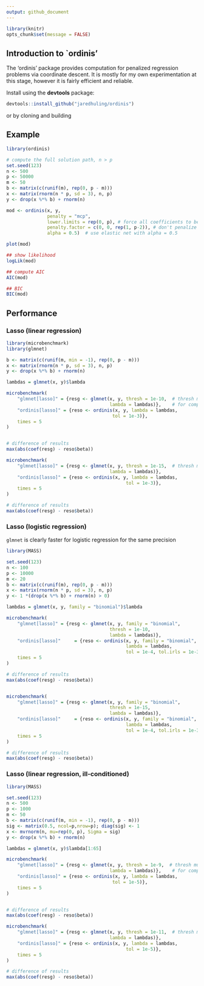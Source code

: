 ```yaml
---
output: github_document
---
```



```r
library(knitr)
opts_chunk$set(message = FALSE)
```


## Introduction to `ordinis'

The 'ordinis' package provides computation for penalized regression problems via coordinate descent. It is mostly for my own experimentation at this stage, however it is fairly efficient and reliable. 

Install using the **devtools** package:

```r
devtools::install_github("jaredhuling/ordinis")
```

or by cloning and building 

## Example

```r
library(ordinis)

# compute the full solution path, n > p
set.seed(123)
n <- 500
p <- 50000
m <- 50
b <- matrix(c(runif(m), rep(0, p - m)))
x <- matrix(rnorm(n * p, sd = 3), n, p)
y <- drop(x %*% b) + rnorm(n)

mod <- ordinis(x, y, 
               penalty = "mcp",
               lower.limits = rep(0, p), # force all coefficients to be positive
               penalty.factor = c(0, 0, rep(1, p-2)), # don't penalize first two coefficients
               alpha = 0.5)  # use elastic net with alpha = 0.5

plot(mod)

## show likelihood
logLik(mod)

## compute AIC
AIC(mod)

## BIC
BIC(mod)
```

## Performance

### Lasso (linear regression)

```r
library(microbenchmark)
library(glmnet)

b <- matrix(c(runif(m, min = -1), rep(0, p - m)))
x <- matrix(rnorm(n * p, sd = 3), n, p)
y <- drop(x %*% b) + rnorm(n)

lambdas = glmnet(x, y)$lambda

microbenchmark(
    "glmnet[lasso]" = {resg <- glmnet(x, y, thresh = 1e-10,  # thresh must be very small 
                                      lambda = lambdas)},    # for comparable precision
    "ordinis[lasso]" = {reso <- ordinis(x, y, lambda = lambdas, 
                                       tol = 1e-3)},
    times = 5
)


# difference of results
max(abs(coef(resg) - reso$beta))

microbenchmark(
    "glmnet[lasso]" = {resg <- glmnet(x, y, thresh = 1e-15,  # thresh must be very low for comparable precision
                                      lambda = lambdas)},
    "ordinis[lasso]" = {reso <- ordinis(x, y, lambda = lambdas, 
                                            tol = 1e-3)},
    times = 5
)

# difference of results
max(abs(coef(resg) - reso$beta))


```

### Lasso (logistic regression)

`glmnet` is clearly faster for logistic regression for the same precision

```r
library(MASS)

set.seed(123)
n <- 100
p <- 10000
m <- 20
b <- matrix(c(runif(m), rep(0, p - m)))
x <- matrix(rnorm(n * p, sd = 3), n, p)
y <- 1 *(drop(x %*% b) + rnorm(n) > 0)

lambdas = glmnet(x, y, family = "binomial")$lambda

microbenchmark(
    "glmnet[lasso]" = {resg <- glmnet(x, y, family = "binomial",
                                      thresh = 1e-10,  
                                      lambda = lambdas)},    
    "ordinis[lasso]"     = {reso <- ordinis(x, y, family = "binomial", 
                                            lambda = lambdas, 
                                            tol = 1e-4, tol.irls = 1e-3)},
    times = 5
)

# difference of results
max(abs(coef(resg) - reso$beta))


microbenchmark(
    "glmnet[lasso]" = {resg <- glmnet(x, y, family = "binomial",
                                      thresh = 1e-15,  
                                      lambda = lambdas)},    
    "ordinis[lasso]"     = {reso <- ordinis(x, y, family = "binomial", 
                                            lambda = lambdas, 
                                            tol = 1e-4, tol.irls = 1e-3)},
    times = 5
)

# difference of results
max(abs(coef(resg) - reso$beta))

```

### Lasso (linear regression, ill-conditioned)

```r
library(MASS)

set.seed(123)
n <- 500
p <- 1000
m <- 50
b <- matrix(c(runif(m, min = -1), rep(0, p - m)))
sig <- matrix(0.5, ncol=p,nrow=p); diag(sig) <- 1
x <- mvrnorm(n, mu=rep(0, p), Sigma = sig)
y <- drop(x %*% b) + rnorm(n)

lambdas = glmnet(x, y)$lambda[1:65]

microbenchmark(
    "glmnet[lasso]" = {resg <- glmnet(x, y, thresh = 1e-9,  # thresh must be very small 
                                      lambda = lambdas)},    # for comparable precision
    "ordinis[lasso]" = {reso <- ordinis(x, y, lambda = lambdas, 
                                       tol = 1e-5)},
    times = 5
)


# difference of results
max(abs(coef(resg) - reso$beta))

microbenchmark(
    "glmnet[lasso]" = {resg <- glmnet(x, y, thresh = 1e-11,  # thresh must be very low for comparable precision
                                      lambda = lambdas)},
    "ordinis[lasso]" = {reso <- ordinis(x, y, lambda = lambdas, 
                                            tol = 1e-5)},
    times = 5
)

# difference of results
max(abs(coef(resg) - reso$beta))

```
